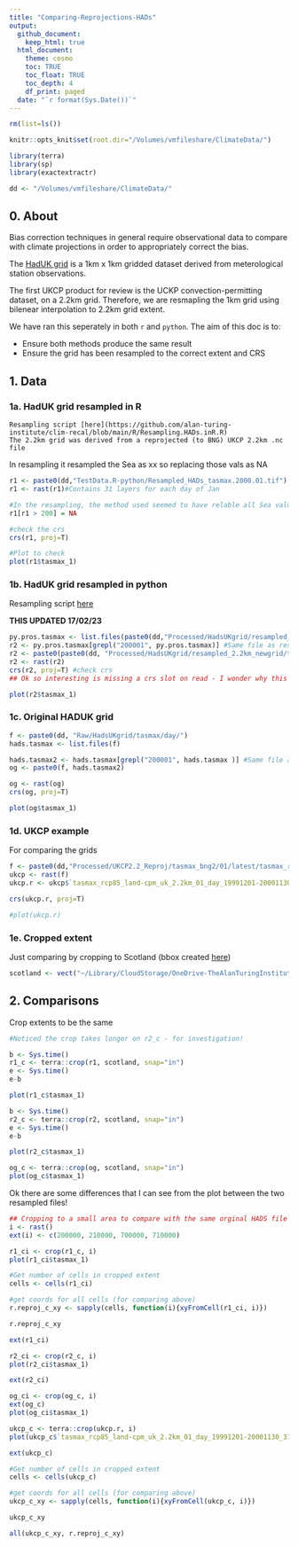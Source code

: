 ```yaml
---
title: "Comparing-Reprojections-HADs"
output: 
  github_document:
    keep_html: true
  html_document:
    theme: cosmo
    toc: TRUE
    toc_float: TRUE
    toc_depth: 4
    df_print: paged
  date: "`r format(Sys.Date())`"
---
```


```r
rm(list=ls())

knitr::opts_knit$set(root.dir="/Volumes/vmfileshare/ClimateData/")

library(terra)
library(sp)
library(exactextractr)

dd <- "/Volumes/vmfileshare/ClimateData/"

```


## **0. About**

Bias correction techniques in general require observational data to compare with climate projections in order to appropriately correct the bias. 

The [HadUK grid](https://catalogue.ceda.ac.uk/uuid/bbca3267dc7d4219af484976734c9527) is a 1km x 1km gridded dataset derived from meterological station observations. 

The first UKCP product for review is the UCKP convection-permitting dataset, on a 2.2km grid. Therefore, we are resmapling the 1km grid using bilenear interpolation to 2.2km grid extent. 

We have ran this seperately in both ```r``` and ```python```. The aim of this doc is to:

 - Ensure both methods produce the same result
 - Ensure the grid has been resampled to the correct extent and CRS 

## **1. Data** 

### **1a. HadUK grid resampled in R**
    Resampling script [here](https://github.com/alan-turing-institute/clim-recal/blob/main/R/Resampling.HADs.inR.R)
    The 2.2km grid was derived from a reprojected (to BNG) UKCP 2.2km .nc file


In resampling it resampled the Sea as xx so replacing those vals as NA 

```r

r1 <- paste0(dd,"TestData.R-python/Resampled_HADs_tasmax.2000.01.tif")
r1 <- rast(r1)#Contains 31 layers for each day of Jan

#In the resampling, the method used seemed to have relable all Sea values as '1.000000e+20' so relabelling them here (but to be checked as to why they've been valued like this in the resampling)
r1[r1 > 200] = NA

#check the crs
crs(r1, proj=T)

#Plot to check
plot(r1$tasmax_1)

```

### **1b. HadUK grid resampled in python**
  Resampling script [here](https://github.com/alan-turing-institute/clim-recal/blob/main/python/resampling/resampling_hads.py)
  
**THIS UPDATED 17/02/23**

```r

py.pros.tasmax <- list.files(paste0(dd,"Processed/HadsUKgrid/resampled_2.2km_newgrid/tasmax/day"))
r2 <- py.pros.tasmax[grepl("200001", py.pros.tasmax)] #Same file as resampled above
r2 <- paste0(paste0(dd, "Processed/HadsUKgrid/resampled_2.2km_newgrid/tasmax/day"),"/",r2)
r2 <- rast(r2)
crs(r2, proj=T) #check crs 
## Ok so interesting is missing a crs slot on read - I wonder why this is? This could cause future problem potentially? 

plot(r2$tasmax_1)

```

### **1c. Original HADUK grid**

```r
f <- paste0(dd, "Raw/HadsUKgrid/tasmax/day/")
hads.tasmax <- list.files(f)

hads.tasmax2 <- hads.tasmax[grepl("200001", hads.tasmax )] #Same file as resampled above
og <- paste0(f, hads.tasmax2)

og <- rast(og)
crs(og, proj=T)

plot(og$tasmax_1)
```
### **1d. UKCP example**

For comparing the grids

```r

f <- paste0(dd,"Processed/UKCP2.2_Reproj/tasmax_bng2/01/latest/tasmax_rcp85_land-cpm_uk_2.2km_01_day_19991201-20001130.tif")
ukcp <- rast(f)
ukcp.r <- ukcp$`tasmax_rcp85_land-cpm_uk_2.2km_01_day_19991201-20001130_31`

crs(ukcp.r, proj=T)

#plot(ukcp.r)
```


### **1e. Cropped extent**
  Just comparing by cropping to Scotland (bbox created [here](https://github.com/alan-turing-institute/clim-recal/tree/main/data/Scotland))

```r
scotland <- vect("~/Library/CloudStorage/OneDrive-TheAlanTuringInstitute/CLIM-RECAL/clim-recal/data/Scotland/Scotland.bbox.shp")
```

## **2. Comparisons **

Crop extents to be the same 

```r
#Noticed the crop takes longer on r2_c - for investigation!

b <- Sys.time()
r1_c <- terra::crop(r1, scotland, snap="in") 
e <- Sys.time()
e-b

plot(r1_c$tasmax_1)
```

```r

b <- Sys.time()
r2_c <- terra::crop(r2, scotland, snap="in") 
e <- Sys.time()
e-b

plot(r2_c$tasmax_1)
```

```r
og_c <- terra::crop(og, scotland, snap="in") 
plot(og_c$tasmax_1)
```
Ok there are some differences that I can see from the plot between the two resampled files! 

```r
## Cropping to a small area to compare with the same orginal HADS file 
i <- rast()
ext(i) <- c(200000, 210000, 700000, 710000)
```



```r
r1_ci <- crop(r1_c, i)
plot(r1_ci$tasmax_1)

#Get number of cells in cropped extent
cells <- cells(r1_ci)

#get coords for all cells (for comparing above)
r.reproj_c_xy <- sapply(cells, function(i){xyFromCell(r1_ci, i)})

r.reproj_c_xy

ext(r1_ci)
```

```r

r2_ci <- crop(r2_c, i)
plot(r2_ci$tasmax_1)

ext(r2_ci)
```

```r
og_ci <- crop(og_c, i)
ext(og_c)
plot(og_ci$tasmax_1)

```

```r
ukcp_c <- terra::crop(ukcp.r, i) 
plot(ukcp_c$`tasmax_rcp85_land-cpm_uk_2.2km_01_day_19991201-20001130_31`)

ext(ukcp_c)
```

```r
#Get number of cells in cropped extent
cells <- cells(ukcp_c)

#get coords for all cells (for comparing above)
ukcp_c_xy <- sapply(cells, function(i){xyFromCell(ukcp_c, i)})

ukcp_c_xy
```

```r
all(ukcp_c_xy, r.reproj_c_xy)

```


